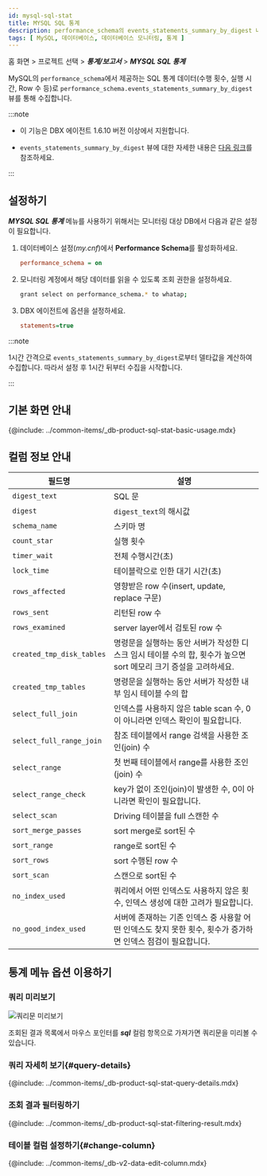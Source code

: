 ```yaml
---
id: mysql-sql-stat
title: MYSQL SQL 통계
description: performance_schema의 events_statements_summary_by_digest 내용을 1시간에 한번씩 수집하여 통계 데이터를 제공합니다.액티브세션을 기반으로 하는 기존 'SQL통계' 메뉴와 함께 SQL분석에 활용하세요.
tags: [ MySQL, 데이터베이스, 데이터베이스 모니터링, 통계 ]
---
```


홈 화면 > 프로젝트 선택 > ***통계/보고서*** > ***MYSQL SQL 통계***

MySQL의 `performance_schema`에서 제공하는 SQL 통계 데이터(수행 횟수, 실행 시간, Row 수 등)로 `performance_schema.events_statements_summary_by_digest` 뷰를 통해 수집합니다. 

:::note

* 이 기능은 DBX 에이전트 1.6.10 버전 이상에서 지원합니다.

* `events_statements_summary_by_digest` 뷰에 대한 자세한 내용은 [다음 링크](https://dev.mysql.com/doc/refman/8.0/en/performance-schema-statement-summary-tables.html)를 참조하세요.

:::

## 설정하기

***MYSQL SQL 통계*** 메뉴를 사용하기 위해서는 모니터링 대상 DB에서 다음과 같은 설정이 필요합니다.

1. 데이터베이스 설정(*my.cnf*)에서 **Performance Schema**를 활성화하세요.

    ```ini title='my.cnf'
    performance_schema = on
    ```

1. 모니터링 계정에서 해당 데이터를 읽을 수 있도록 조회 권한을 설정하세요.

    ```bash
    grant select on performance_schema.* to whatap;
    ```

1. DBX 에이전트에 옵션을 설정하세요.
    
    ```ini title='whatap.conf'
    statements=true
    ```

:::note

1시간 간격으로 `events_statements_summary_by_digest`로부터 델타값을 계산하여 수집합니다. 따라서 설정 후 1시간 뒤부터 수집을 시작합니다.

:::

## 기본 화면 안내

<ImgLang img='db-mysql-sql-stat.png' desc='MYSQL SQL 통계' />

{@include: ../common-items/_db-product-sql-stat-basic-usage.mdx}

## 컬럼 정보 안내

| 필드명 | 설명 |
| -- | -- |
| `digest_text` | SQL 문 |
| `digest` | `digest_text`의 해시값 |
| `schema_name` | 스키마 명 |
| `count_star` | 실행 횟수 |
| `timer_wait` | 전체 수행시간(초) |
| `lock_time` | 테이블락으로 인한 대기 시간(초) |
| `rows_affected` | 영향받은 row 수(insert, update, replace 구문) |
| `rows_sent` | 리턴된 row 수 |
| `rows_examined` | server layer에서 검토된 row 수 |
| `created_tmp_disk_tables` | 명령문을 실행하는 동안 서버가 작성한 디스크 임시 테이블 수의 합, 횟수가 높으면 sort 메모리 크기 증설을 고려하세요. |
| `created_tmp_tables` | 명령문을 실행하는 동안 서버가 작성한 내부 임시 테이블 수의 합 |
| `select_full_join` | 인덱스를 사용하지 않은 table scan 수, 0이 아니라면 인덱스 확인이 필요합니다. |
| `select_full_range_join` | 참조 테이블에서 range 검색을 사용한 조인(join) 수 |
| `select_range` | 첫 번째 테이블에서 range를 사용한 조인(join) 수 |
| `select_range_check` | key가 없이 조인(join)이 발생한 수, 0이 아니라면 확인이 필요합니다. |
| `select_scan` | Driving 테이블을 full 스캔한 수 |
| `sort_merge_passes` | sort merge로 sort된 수 |
| `sort_range` | range로 sort된 수 |
| `sort_rows` | sort 수행된 row 수 |
| `sort_scan` | 스캔으로 sort된 수 |
| `no_index_used` | 쿼리에서 어떤 인덱스도 사용하지 않은 횟수, 인덱스 생성에 대한 고려가 필요합니다. |
| `no_good_index_used` | 서버에 존재하는 기존 인덱스 중 사용할 어떤 인덱스도 찾지 못한 횟수, 횟수가 증가하면 인덱스 점검이 필요합니다. |


## 통계 메뉴 옵션 이용하기

### 쿼리 미리보기

![쿼리문 미리보기](/img/db-sql-preview.png)

조회된 결과 목록에서 마우스 포인터를 ***sql*** 컬럼 항목으로 가져가면 쿼리문을 미리볼 수 있습니다.

### 쿼리 자세히 보기{#query-details}

<ImgLang img='db-sql-details-common.png' desc='SQL 상세' />

{@include: ../common-items/_db-product-sql-stat-query-details.mdx} 

### 조회 결과 필터링하기

<ImgLang img='db-sql-stat-add-filter-mysql.png' desc='Filtering' />

{@include: ../common-items/_db-product-sql-stat-filtering-result.mdx}

### 테이블 컬럼 설정하기{#change-column}

{@include: ../common-items/_db-v2-data-edit-column.mdx} 